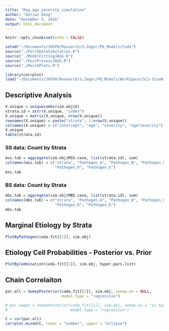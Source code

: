 ```yaml
---
title: "Reg_age_severity_simulation"
author: "Detian Deng"
date: "December 5, 2016"
output: html_document
---
```


```r
knitr::opts_chunk$set(echo = FALSE)
```


```r
setwd("~/Documents/JHSPH/Research/S.Zeger/PQ_Models/Code")
source("./PerchDataSimulation.R")
source("./ModelFittingJAGS.R")
source("./PostProcessJAGS.R")
source("./PerchPlots.R")

library(corrplot)
load("~/Documents/JHSPH/Research/S.Zeger/PQ_Models/WorkSpace/SC1-2CovWithInteract-theta2--4-tau-0.2.RData")
```

## Descriptive Analysis
```r
X.unique = uniquecombs(sim.obj$X)
strata.id = attr(X.unique, "index")
X.unique = matrix(X.unique, nrow(X.unique))
rownames(X.unique) = paste("strata", 1:nrow(X.unique))
colnames(X.unique) = c("intercept", "age", "severity", "age*severity")
X.unique
table(strata.id)
```

### SS data: Count by Strata
```r
mss.tab = aggregate(sim.obj$MSS.case, list(strata.id), sum)
colnames(mss.tab) = c("strata", "Pathogen_A", "Pathogen_B", "Pathogen_C",
                      "Pathogen_D", "Pathogen_E")
mss.tab
```

### BS data: Count by Strata
```r
mbs.tab = aggregate(sim.obj$MBS.case, list(strata.id), sum)
colnames(mbs.tab) = c("strata", "Pathogen_A", "Pathogen_B", "Pathogen_C",
                      "Pathogen_D", "Pathogen_E")
mbs.tab
```

## Marginal Etiology by Strata
```r
PlotByPathogen(coda.fit[[1]], sim.obj)
```

## Etiology Cell Probabilities - Posterior vs. Prior
```r
PlotByCombination(coda.fit[[1]], sim.obj, hyper.pars.list)
```


## Chain Correlaiton
```r
par.all = SweepPosterior(coda.fit[[1]], sim.obj, sweep.on = NULL,
                         model.type = "regression")

# par.swept = SweepPosterior(coda.fit[[1]], sim.obj, sweep.on = "ss_tpr",
#                            model.type = "regression")

C = cor(par.all)
corrplot.mixed(C, lower = "number", upper = "ellipse")
```
